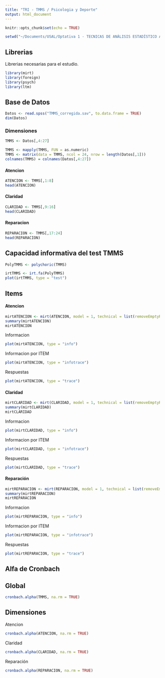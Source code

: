 ```yaml
---
title: "TRI - TMMS / Psicologia y Deporte"
output: html_document
---
```


```r
knitr::opts_chunk$set(echo = TRUE)

setwd("~/Documents/USAL/Optativa 1 - TECNICAS DE ANÁLISIS ESTADÍSTICO APLICADO A LA VALORACIÓN DE RECURSOS EN LA PSICOLOGÍA Y EL DEPORTE/Examen")
```

## Librerias

Librerias necesarias para el estudio.

```r
library(mirt)
library(foreign)
library(psych)
library(ltm)
```

## Base de Datos


```r
Datos <- read.spss("TMMS_corregida.sav", to.data.frame = TRUE)
dim(Datos)
```

### Dimensiones

```r
TMMS <- Datos[,4:27]

TMMS <- mapply(TMMS, FUN = as.numeric)
TMMS <- matrix(data = TMMS, ncol = 24, nrow = length(Datos[,1]))
colnames(TMMS) = colnames(Datos[,4:27])
```

#### Atencion

```r
ATENCION <- TMMS[,1:8]
head(ATENCION)
```

#### Claridad

```r
CLARIDAD <- TMMS[,9:16]
head(CLARIDAD)
```

#### Reparacion

```r
REPARACION <- TMMS[,17:24]
head(REPARACION)
```

## Capacidad informativa del test TMMS

```r
PolyTMMS <- polychoric(TMMS)

irtTMMS <- irt.fa(PolyTMMS)
plot(irtTMMS, type = "test")
```

## Items

#### Atencion

```r
mirtATENCION <- mirt(ATENCION, model = 1, technical = list(removeEmptyRows=TRUE)) 
summary(mirtATENCION)
mirtATENCION
```

Informacion

```r
plot(mirtATENCION, type = "info")
```

Informacion por ITEM

```r
plot(mirtATENCION, type = "infotrace")
```

Respuestas

```r
plot(mirtATENCION, type = "trace")
```

#### Claridad

```r
mirtCLARIDAD <- mirt(CLARIDAD, model = 1, technical = list(removeEmptyRows=TRUE)) 
summary(mirtCLARIDAD)
mirtCLARIDAD
```
Informacion

```r
plot(mirtCLARIDAD, type = "info")
```

Informacion por ITEM

```r
plot(mirtCLARIDAD, type = "infotrace")
```

Respuestas

```r
plot(mirtCLARIDAD, type = "trace")
```

#### Reparación

```r
mirtREPARACION <- mirt(REPARACION, model = 1, technical = list(removeEmptyRows=TRUE)) 
summary(mirtREPARACION)
mirtREPARACION
```
Informacion

```r
plot(mirtREPARACION, type = "info")
```

Informacion por ITEM

```r
plot(mirtREPARACION, type = "infotrace")
```

Respuestas

```r
plot(mirtREPARACION, type = "trace")
```

## Alfa de Cronbach

## Global

```r
cronbach.alpha(TMMS, na.rm = TRUE)
```

## Dimensiones

Atencion

```r
cronbach.alpha(ATENCION, na.rm = TRUE)
```

Claridad

```r
cronbach.alpha(CLARIDAD, na.rm = TRUE)
```

Reparación

```r
cronbach.alpha(REPARACION, na.rm = TRUE)
```